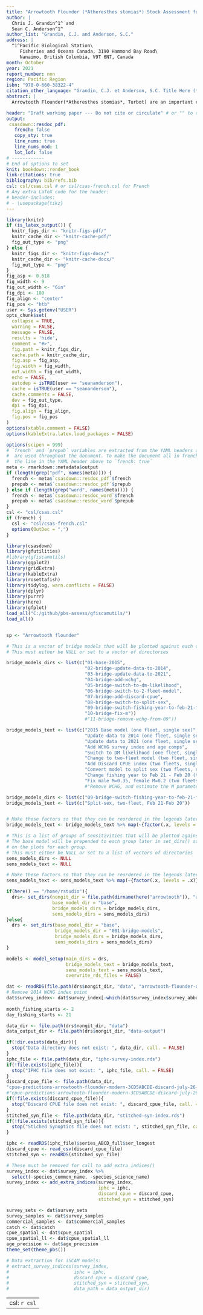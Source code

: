 ```yaml
---
title: "Arrowtooth Flounder (*Atheresthes stomias*) Stock Assessment for the West Coast of British Columbia in 2021"
author: |
  Chris J. Grandin^1^ and
  Sean C. Anderson^1^
author_list: "Grandin, C.J. and Anderson, S.C."
address: |
  ^1^Pacific Biological Station\
     Fisheries and Oceans Canada, 3190 Hammond Bay Road\
     Nanaimo, British Columbia, V9T 6N7, Canada
month: October
year: 2021
report_number: nnn
region: Pacific Region
isbn: "978-0-660-38322-4"
citation_other_language: "Grandin, C.J. et Anderson, S.C. Title Here (*Latin Species Name*). DFO Secr. can. de consult. sci. du MPO. Doc. de rech 2019/nnn. iv + 13 p."
abstract: |
  Arrowtooth Flounder(*Atheresthes stomias*, Turbot) are an important component of the bottom trawl fishery in British Columbia. They are managed as a coastwide stock, with a TAC of 4,000 t and catch of 10,679 t in 2014. Prior to the introduction of freezer trawlers in the mid-2000s, most of the historical catch of Arrowtooth Flounder is understood to have been discarded at sea. This was largely due to proteolysis, which occurs in the muscle tissue of this species a short time after it is caught, making the flesh unpalatable. In the past decade, markets have been established for fillets that have been frozen at sea, and the freezer trawl fleet has taken an increasing proportion of the coastwide catch.

header: "Draft working paper --- Do not cite or circulate" # or "" to omit
output:
 csasdown::resdoc_pdf:
   french: false
   copy_sty: true
   line_nums: true
   line_nums_mod: 1
   lot_lof: false
# ------------
# End of options to set
knit: bookdown::render_book
link-citations: true
bibliography: bib/refs.bib
csl: csl/csas.csl # or csl/csas-french.csl for French
# Any extra LaTeX code for the header:
# header-includes:
# - \usepackage{tikz}
---
```


```r
library(knitr)
if (is_latex_output()) {
  knitr_figs_dir <- "knitr-figs-pdf/"
  knitr_cache_dir <- "knitr-cache-pdf/"
  fig_out_type <- "png"
} else {
  knitr_figs_dir <- "knitr-figs-docx/"
  knitr_cache_dir <- "knitr-cache-docx/"
  fig_out_type <- "png"
}
fig_asp <- 0.618
fig_width <- 9
fig_out_width <- "6in"
fig_dpi <- 180
fig_align <- "center"
fig_pos <- "htb"
user <- Sys.getenv("USER")
opts_chunk$set(
  collapse = TRUE,
  warning = FALSE,
  message = FALSE,
  results = 'hide',
  comment = "#>",
  fig.path = knitr_figs_dir,
  cache.path = knitr_cache_dir,
  fig.asp = fig_asp,
  fig.width = fig_width,
  out.width = fig_out_width,
  echo = FALSE,
  autodep = isTRUE(user == "seananderson"),
  cache = isTRUE(user == "seananderson"),
  cache.comments = FALSE,
  dev = fig_out_type,
  dpi = fig_dpi,
  fig.align = fig_align,
  fig.pos = fig_pos
)
options(xtable.comment = FALSE)
options(kableExtra.latex.load_packages = FALSE)
```

```r
options(scipen = 999)
# `french` and `prepub` variables are extracted from the YAML headers above and
#  are used throughout the document. To make the document all in french, change
#  the line in the YAML header above to `french: true`
meta <- rmarkdown::metadata$output
if (length(grep("pdf", names(meta)))) {
  french <- meta$`csasdown::resdoc_pdf`$french
  prepub <- meta$`csasdown::resdoc_pdf`$prepub
} else if (length(grep("word", names(meta)))) {
  french <- meta$`csasdown::resdoc_word`$french
  prepub <- meta$`csasdown::resdoc_word`$prepub
}
csl <- "csl/csas.csl"
if (french) {
  csl <- "csl/csas-french.csl"
  options(OutDec = ",")
}

library(csasdown)
library(gfutilities)
#library(gfiscamutils)
library(ggplot2)
library(gridExtra)
library(kableExtra)
library(rosettafish)
library(tidylog, warn.conflicts = FALSE)
library(dplyr)
library(purrr)
library(here)
library(gfplot)
load_all("C:/github/pbs-assess/gfiscamutils/")
load_all()


sp <- "Arrowtooth flounder"

# This is a vector of bridge models that will be plotted against each other.
# This must either be NULL or set to a vector of directories

bridge_models_dirs <- list(c("01-base-2015",
                             "02-bridge-update-data-to-2014",
                             "03-bridge-update-data-to-2021",
                             "04-bridge-add-wchg",
                             "05-bridge-switch-to-dm-likelihood",
                             "06-bridge-switch-to-2-fleet-model",
                             "07-bridge-add-discard-cpue",
                             "08-bridge-switch-to-split-sex",
                             "09-bridge-switch-fishing-year-to-feb-21-feb-20",
                             "10-bridge-fix-m"))
                             #"11-bridge-remove-wchg-from-09"))

bridge_models_text <- list(c("2015 Base model (one fleet, single sex)",
                             "Update data to 2014 (one fleet, single sex)",
                             "Update data to 2021 (one fleet, single sex)",
                             "Add WCHG survey index and age comps",
                             "Switch to DM likelihood (one fleet, single sex)",
                             "Change to two-fleet model (two fleet, single sex)",
                             "Add Discard CPUE index (two fleets, single sex)",
                             "Convert model to split sex (two fleets, split sex)",
                             "Change fishing year to Feb 21 - Feb 20 (two fleets, split sex)",
                             "Fix male M=0.35, female M=0.2 (two fleets, split sex)"))
                             #"Remove WCHG, and estimate the M parameters"))

bridge_models_dirs <- list(c("09-bridge-switch-fishing-year-to-feb-21-feb-20"))
bridge_models_text <- list(c("Split-sex, two-fleet, Feb 21-Feb 20"))


# Make these factors so that they can be reordered in the legends later
bridge_models_text <- bridge_models_text %>% map(~{factor(.x, levels = .x)})

# This is a list of groups of sensitivities that will be plotted against each other.
# The base model will be prepended to each group later in set_dirs() so that it is first
# on the plots for each group.
# This must either be NULL or set to a list of vectors of directories
sens_models_dirs <- NULL
sens_models_text <- NULL

# Make these factors so that they can be reordered in the legends later
sens_models_text <- sens_models_text %>% map(~{factor(.x, levels = .x)})

if(here() == "/home/rstudio"){
  drs<- set_dirs(nongit_dir = file.path(dirname(here("arrowtooth")), "arrowtooth-nongit"),
                 base_model_dir = "base",
                 bridge_models_dirs = bridge_models_dirs,
                 sens_models_dirs = sens_models_dirs)
}else{
  drs <- set_dirs(base_model_dir = "base",
                  bridge_models_dir = "001-bridge-models",
                  bridge_models_dirs = bridge_models_dirs,
                  sens_models_dirs = sens_models_dirs)
}

models <- model_setup(main_dirs = drs,
                      bridge_models_text = bridge_models_text,
                      sens_models_text = sens_models_text,
                      overwrite_rds_files = FALSE)

dat <- readRDS(file.path(drs$nongit_dir, "data", "arrowtooth-flounder-oct10-2021.rds"))
# Remove 2014 WCHG index point
dat$survey_index<- dat$survey_index[-which(dat$survey_index$survey_abbrev == "SYN WCHG" & dat$survey_index$year == 2014), ]
 
month_fishing_starts <- 2
day_fishing_starts <- 21

data_dir <- file.path(drs$nongit_dir, "data")
data_output_dir <- file.path(drs$nongit_dir, "data-output")

if(!dir.exists(data_dir)){
  stop("Data directory does not exist: ", data_dir, call. = FALSE)
}
iphc_file <- file.path(data_dir, "iphc-survey-index.rds")
if(!file.exists(iphc_file)){
  stop("IPHC file does not exist: ", iphc_file, call. = FALSE)
}
discard_cpue_file <- file.path(data_dir,
"cpue-predictions-arrowtooth-flounder-modern-3CD5ABCDE-discard-july-26-feb-fishing-year.csv")
#"cpue-predictions-arrowtooth-flounder-modern-3CD5ABCDE-discard-july-26-jan-1-year.csv")
if(!file.exists(discard_cpue_file)){
  stop("Discard CPUE file does not exist: ", discard_cpue_file, call. = FALSE)
}
stitched_syn_file <- file.path(data_dir, "stitched-syn-index.rds")
if(!file.exists(stitched_syn_file)){
  stop("Stiched Synoptics file does not exist: ", stitched_syn_file, call. = FALSE)
}

iphc <- readRDS(iphc_file)$series_ABCD_full$ser_longest
discard_cpue <- read_csv(discard_cpue_file)
stitched_syn <- readRDS(stitched_syn_file)

# These must be removed for call to add_extra_indices()
survey_index <- dat$survey_index %>% 
  select(-species_common_name, -species_science_name)
survey_index <- add_extra_indices(survey_index, 
                                  iphc = iphc,
                                  discard_cpue = discard_cpue,
                                  stitched_syn = stitched_syn)

survey_sets <- dat$survey_sets
survey_samples <- dat$survey_samples
commercial_samples <- dat$commercial_samples
catch <- dat$catch
cpue_spatial <- dat$cpue_spatial
cpue_spatial_ll <- dat$cpue_spatial_ll
age_precision <- dat$age_precision
theme_set(theme_pbs())

# Data extraction for iSCAM models:
# extract_survey_indices(survey_index, 
#                        iphc = iphc,
#                        discard_cpue = discard_cpue,
#                        stitched_syn = stitched_syn,
#                        data_path = data_output_dir)


```

---
csl: `r csl`    
---
